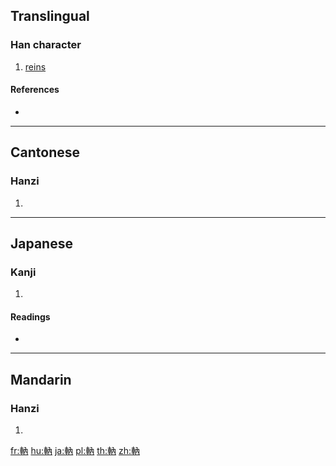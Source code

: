 {{character info/new}}
==Translingual==

===Han character===
{{Han char|rn=159|rad=車|as=04|sn=11|four=54027|canj=JJOB}}

# [[reins]]

====References====
* {{Han ref|kx=1240.220|dkj=38209|dj=1716.180|hdz=53517.160|uh=8EDC|ud=36572|bh=D7DE|bd=55262}}

----

==Cantonese==

===Hanzi===
{{yue-hanzi|jyut=naap6|y=naap6}}

# {{defn|lang=yue|sort=車04}}

----

==Japanese==

===Kanji===
{{ja-kanji|grade=|rs=車04}}

# {{defn|lang=ja|sort=車04}}

====Readings====
* {{ja-readings|on=[[どう]] (dō), [[のう]] (nō), [[だい]] (dai), [[ない]] (nai)|kun=[[たづな]] (tazuna)|nanori=}}

----

==Mandarin==

===Hanzi===
{{cmn-hanzi|pin=[[nà]] ([[na4]])|wg=na<sup>4</sup>}}

# {{defn|lang=cmn|sort=車04}}

[[fr:軜]]
[[hu:軜]]
[[ja:軜]]
[[pl:軜]]
[[th:軜]]
[[zh:軜]]